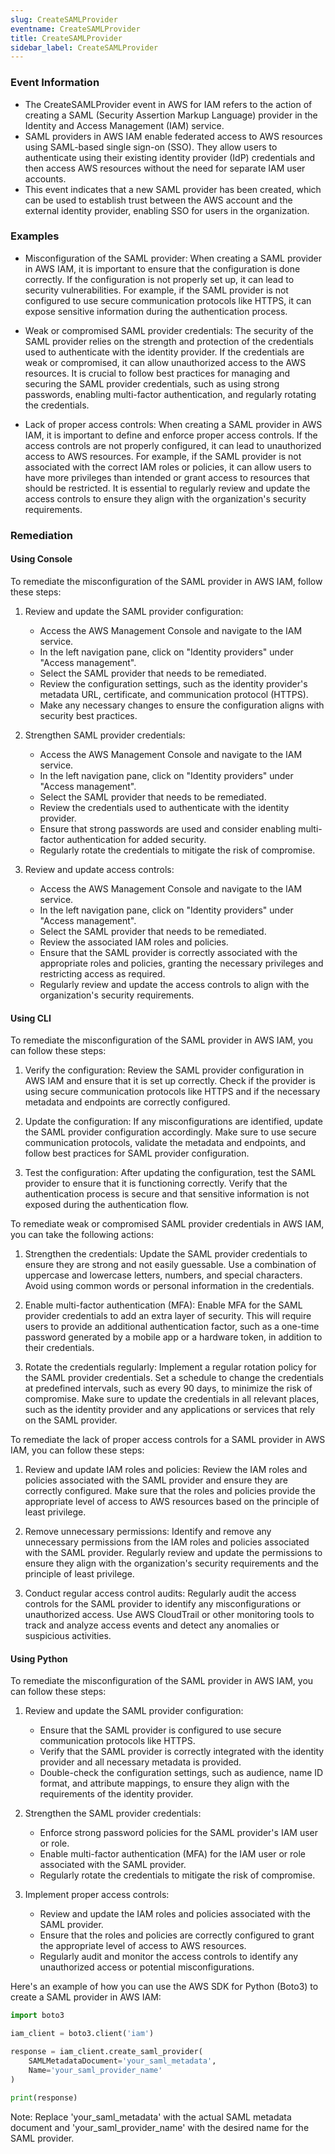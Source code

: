 ```yaml
--- 
slug: CreateSAMLProvider
eventname: CreateSAMLProvider
title: CreateSAMLProvider
sidebar_label: CreateSAMLProvider
---
```

                       
### Event Information

- The CreateSAMLProvider event in AWS for IAM refers to the action of creating a SAML (Security Assertion Markup Language) provider in the Identity and Access Management (IAM) service.
- SAML providers in AWS IAM enable federated access to AWS resources using SAML-based single sign-on (SSO). They allow users to authenticate using their existing identity provider (IdP) credentials and then access AWS resources without the need for separate IAM user accounts.
- This event indicates that a new SAML provider has been created, which can be used to establish trust between the AWS account and the external identity provider, enabling SSO for users in the organization.


### Examples

- Misconfiguration of the SAML provider: When creating a SAML provider in AWS IAM, it is important to ensure that the configuration is done correctly. If the configuration is not properly set up, it can lead to security vulnerabilities. For example, if the SAML provider is not configured to use secure communication protocols like HTTPS, it can expose sensitive information during the authentication process.

- Weak or compromised SAML provider credentials: The security of the SAML provider relies on the strength and protection of the credentials used to authenticate with the identity provider. If the credentials are weak or compromised, it can allow unauthorized access to the AWS resources. It is crucial to follow best practices for managing and securing the SAML provider credentials, such as using strong passwords, enabling multi-factor authentication, and regularly rotating the credentials.

- Lack of proper access controls: When creating a SAML provider in AWS IAM, it is important to define and enforce proper access controls. If the access controls are not properly configured, it can lead to unauthorized access to AWS resources. For example, if the SAML provider is not associated with the correct IAM roles or policies, it can allow users to have more privileges than intended or grant access to resources that should be restricted. It is essential to regularly review and update the access controls to ensure they align with the organization's security requirements.

### Remediation

#### Using Console

To remediate the misconfiguration of the SAML provider in AWS IAM, follow these steps:

1. Review and update the SAML provider configuration:
   - Access the AWS Management Console and navigate to the IAM service.
   - In the left navigation pane, click on "Identity providers" under "Access management".
   - Select the SAML provider that needs to be remediated.
   - Review the configuration settings, such as the identity provider's metadata URL, certificate, and communication protocol (HTTPS).
   - Make any necessary changes to ensure the configuration aligns with security best practices.

2. Strengthen SAML provider credentials:
   - Access the AWS Management Console and navigate to the IAM service.
   - In the left navigation pane, click on "Identity providers" under "Access management".
   - Select the SAML provider that needs to be remediated.
   - Review the credentials used to authenticate with the identity provider.
   - Ensure that strong passwords are used and consider enabling multi-factor authentication for added security.
   - Regularly rotate the credentials to mitigate the risk of compromise.

3. Review and update access controls:
   - Access the AWS Management Console and navigate to the IAM service.
   - In the left navigation pane, click on "Identity providers" under "Access management".
   - Select the SAML provider that needs to be remediated.
   - Review the associated IAM roles and policies.
   - Ensure that the SAML provider is correctly associated with the appropriate roles and policies, granting the necessary privileges and restricting access as required.
   - Regularly review and update the access controls to align with the organization's security requirements.

#### Using CLI

To remediate the misconfiguration of the SAML provider in AWS IAM, you can follow these steps:

1. Verify the configuration: Review the SAML provider configuration in AWS IAM and ensure that it is set up correctly. Check if the provider is using secure communication protocols like HTTPS and if the necessary metadata and endpoints are correctly configured.

2. Update the configuration: If any misconfigurations are identified, update the SAML provider configuration accordingly. Make sure to use secure communication protocols, validate the metadata and endpoints, and follow best practices for SAML provider configuration.

3. Test the configuration: After updating the configuration, test the SAML provider to ensure that it is functioning correctly. Verify that the authentication process is secure and that sensitive information is not exposed during the authentication flow.

To remediate weak or compromised SAML provider credentials in AWS IAM, you can take the following actions:

1. Strengthen the credentials: Update the SAML provider credentials to ensure they are strong and not easily guessable. Use a combination of uppercase and lowercase letters, numbers, and special characters. Avoid using common words or personal information in the credentials.

2. Enable multi-factor authentication (MFA): Enable MFA for the SAML provider credentials to add an extra layer of security. This will require users to provide an additional authentication factor, such as a one-time password generated by a mobile app or a hardware token, in addition to their credentials.

3. Rotate the credentials regularly: Implement a regular rotation policy for the SAML provider credentials. Set a schedule to change the credentials at predefined intervals, such as every 90 days, to minimize the risk of compromise. Make sure to update the credentials in all relevant places, such as the identity provider and any applications or services that rely on the SAML provider.

To remediate the lack of proper access controls for a SAML provider in AWS IAM, you can follow these steps:

1. Review and update IAM roles and policies: Review the IAM roles and policies associated with the SAML provider and ensure they are correctly configured. Make sure that the roles and policies provide the appropriate level of access to AWS resources based on the principle of least privilege.

2. Remove unnecessary permissions: Identify and remove any unnecessary permissions from the IAM roles and policies associated with the SAML provider. Regularly review and update the permissions to ensure they align with the organization's security requirements and the principle of least privilege.

3. Conduct regular access control audits: Regularly audit the access controls for the SAML provider to identify any misconfigurations or unauthorized access. Use AWS CloudTrail or other monitoring tools to track and analyze access events and detect any anomalies or suspicious activities.

#### Using Python

To remediate the misconfiguration of the SAML provider in AWS IAM, you can follow these steps:

1. Review and update the SAML provider configuration:
   - Ensure that the SAML provider is configured to use secure communication protocols like HTTPS.
   - Verify that the SAML provider is correctly integrated with the identity provider and all necessary metadata is provided.
   - Double-check the configuration settings, such as audience, name ID format, and attribute mappings, to ensure they align with the requirements of the identity provider.

2. Strengthen the SAML provider credentials:
   - Enforce strong password policies for the SAML provider's IAM user or role.
   - Enable multi-factor authentication (MFA) for the IAM user or role associated with the SAML provider.
   - Regularly rotate the credentials to mitigate the risk of compromise.

3. Implement proper access controls:
   - Review and update the IAM roles and policies associated with the SAML provider.
   - Ensure that the roles and policies are correctly configured to grant the appropriate level of access to AWS resources.
   - Regularly audit and monitor the access controls to identify any unauthorized access or potential misconfigurations.

Here's an example of how you can use the AWS SDK for Python (Boto3) to create a SAML provider in AWS IAM:

```python
import boto3

iam_client = boto3.client('iam')

response = iam_client.create_saml_provider(
    SAMLMetadataDocument='your_saml_metadata',
    Name='your_saml_provider_name'
)

print(response)
```

Note: Replace 'your_saml_metadata' with the actual SAML metadata document and 'your_saml_provider_name' with the desired name for the SAML provider.


 